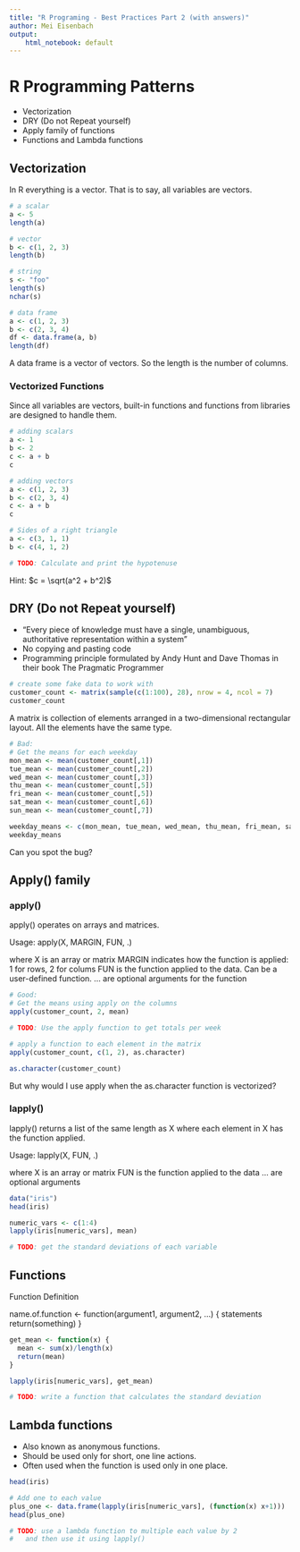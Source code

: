 ---
title: "R Programing - Best Practices Part 2 (with answers)"
author: Mei Eisenbach
output:
    html_notebook: default
---
# R Programming Patterns
- Vectorization
- DRY (Do not Repeat yourself)
- Apply family of functions
- Functions and Lambda functions

## Vectorization
In R everything is a vector. That is to say, all variables are vectors.
```{r}
# a scalar
a <- 5
length(a)
```

```{r}
# vector
b <- c(1, 2, 3)
length(b)
```

```{r}
# string
s <- "foo"
length(s)
nchar(s)
```

```{r}
# data frame
a <- c(1, 2, 3)
b <- c(2, 3, 4)
df <- data.frame(a, b)
length(df)
```
A data frame is a vector of vectors. So the length is the number of columns.

### Vectorized Functions
Since all variables are vectors, built-in functions and functions from libraries are designed to handle them.

```{r}
# adding scalars
a <- 1
b <- 2
c <- a + b
c
```

```{r}
# adding vectors
a <- c(1, 2, 3)
b <- c(2, 3, 4)
c <- a + b
c
```

```{r}
# Sides of a right triangle
a <- c(3, 1, 1)
b <- c(4, 1, 2)

# TODO: Calculate and print the hypotenuse

```
Hint: $c = \sqrt(a^2 + b^2)$

## DRY (Do not Repeat yourself)
- "Every piece of knowledge must have a single, unambiguous, authoritative representation within a system"
- No copying and pasting code
- Programming principle formulated by Andy Hunt and Dave Thomas in their book The Pragmatic Programmer

```{r}
# create some fake data to work with
customer_count <- matrix(sample(c(1:100), 28), nrow = 4, ncol = 7)
customer_count
```
A matrix is collection of elements arranged in a two-dimensional rectangular layout. All the elements have the same type.

```{r}
# Bad:
# Get the means for each weekday
mon_mean <- mean(customer_count[,1])
tue_mean <- mean(customer_count[,2])
wed_mean <- mean(customer_count[,3])
thu_mean <- mean(customer_count[,5])
fri_mean <- mean(customer_count[,5])
sat_mean <- mean(customer_count[,6])
sun_mean <- mean(customer_count[,7])

weekday_means <- c(mon_mean, tue_mean, wed_mean, thu_mean, fri_mean, sat_mean, sun_mean)
weekday_means
```
Can you spot the bug?

## Apply() family
### apply()

apply() operates on arrays and matrices. 

Usage: apply(X, MARGIN, FUN, .)

where
X is an array or matrix
MARGIN indicates how the function is applied: 1 for rows, 2 for colums
FUN is the function applied to the data. Can be a user-defined function.
... are optional arguments for the function

```{r}
# Good:
# Get the means using apply on the columns
apply(customer_count, 2, mean)
```

```{r}
# TODO: Use the apply function to get totals per week


```

```{r}
# apply a function to each element in the matrix
apply(customer_count, c(1, 2), as.character)
```

```{r}
as.character(customer_count)
```
But why would I use apply when the as.character function is vectorized?

### lapply()
lapply() returns a list of the same length as X where each element in X has the function applied.

Usage: lapply(X, FUN, .)

where
X is an array or matrix
FUN is the function applied to the data
... are optional arguments

```{r}
data("iris")
head(iris)
```

```{r}
numeric_vars <- c(1:4)
lapply(iris[numeric_vars], mean)
```

```{r}
# TODO: get the standard deviations of each variable


```

## Functions
Function Definition

name.of.function <- function(argument1, argument2, ...) {
    statements
    return(something)
}

```{r}
get_mean <- function(x) {
  mean <- sum(x)/length(x)
  return(mean)
}

lapply(iris[numeric_vars], get_mean)

```


```{r}
# TODO: write a function that calculates the standard deviation


```

## Lambda functions
- Also known as anonymous functions.
- Should be used only for short, one line actions.
- Often used when the function is used only in one place.

```{r}
head(iris)

# Add one to each value
plus_one <- data.frame(lapply(iris[numeric_vars], (function(x) x+1)))
head(plus_one)
```

```{r}
# TODO: use a lambda function to multiple each value by 2
#   and then use it using lapply()



```

